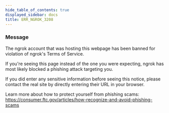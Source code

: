 ```yaml
---
hide_table_of_contents: true
displayed_sidebar: docs
title: ERR_NGROK_3208
---
```


### Message

The ngrok account that was hosting this webpage has been banned for violation of ngrok's Terms of Service.

If you're seeing this page instead of the one you were expecting, ngrok has most likely blocked a phishing attack targeting you.

If you did enter any sensitive information before seeing this notice, please contact the real site by directly entering their URL in your browser.

Learn more about how to protect yourself from phishing scams:
https://consumer.ftc.gov/articles/how-recognize-and-avoid-phishing-scams

<ErrorDetails />
